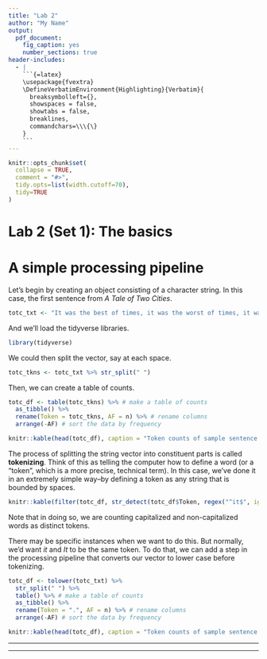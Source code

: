 ```yaml
---
title: "Lab 2"
author: "My Name"
output:
  pdf_document:
    fig_caption: yes
    number_sections: true
header-includes:
  - |
    ```{=latex}
    \usepackage{fvextra}
    \DefineVerbatimEnvironment{Highlighting}{Verbatim}{
      breaksymbolleft={}, 
      showspaces = false,
      showtabs = false,
      breaklines,
      commandchars=\\\{\}
    }
    ```
---
```


```r
knitr::opts_chunk$set(
  collapse = TRUE,
  comment = "#>",
  tidy.opts=list(width.cutoff=70),
  tidy=TRUE
)
```

# Lab 2 (Set 1): The basics {-}

# A simple processing pipeline

Let's begin by creating an object consisting of a character string. In this case, the first sentence from *A Tale of Two Cities*.

```r
totc_txt <- "It was the best of times, it was the worst of times, it was the age of wisdom, it was the age of foolishness, it was the epoch of belief, it was the epoch of incredulity, it was the season of Light, it was the season of Darkness, it was the spring of hope, it was the winter of despair."
```

And we'll load the tidyverse libraries.

```r
library(tidyverse)
```

We could then split the vector, say at each space.

```r
totc_tkns <- totc_txt %>% str_split(" ")
```

Then, we can create a table of counts.

```r
totc_df <- table(totc_tkns) %>% # make a table of counts
  as_tibble() %>%
  rename(Token = totc_tkns, AF = n) %>% # rename columns
  arrange(-AF) # sort the data by frequency
```

```r
knitr::kable(head(totc_df), caption = "Token counts of sample sentence.")
```

The process of splitting the string vector into constituent parts is called **tokenizing**. Think of this as telling the computer how to define a word (or a "token", which is a more precise, technical term). In this case, we've done it in an extremely simple way--by defining a token as any string that is bounded by spaces.

```r
knitr::kable(filter(totc_df, str_detect(totc_df$Token, regex("^it$", ignore_case= T))), caption = "Case sensitive counts of the token *it*.")
```

Note that in doing so, we are counting capitalized and non-capitalized words as distinct tokens.

There may be specific instances when we want to do this. But normally, we'd want *it* and *It* to be the same token. To do that, we can add a step in the processing pipeline that converts our vector to lower case before tokenizing.

```r
totc_df <- tolower(totc_txt) %>%
  str_split(" ") %>%
  table() %>% # make a table of counts
  as_tibble() %>%
  rename(Token = ".", AF = n) %>% # rename columns
  arrange(-AF) # sort the data by frequency
```


```r
knitr::kable(head(totc_df), caption = "Token counts of sample sentence.")
```

___
\begin{center}
STOP!\\
COMPLETE TASKS 1 \& 2
\end{center} 
___


